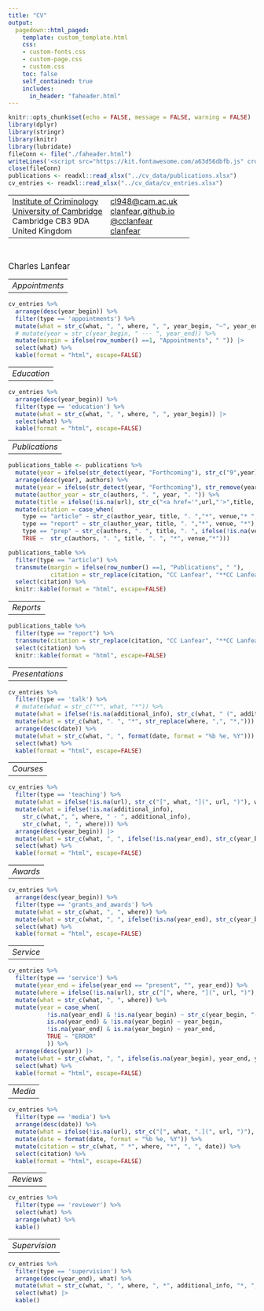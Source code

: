 ```yaml
---
title: "CV"
output:
  pagedown::html_paged:
    template: custom_template.html
    css:
    - custom-fonts.css
    - custom-page.css
    - custom.css
    toc: false
    self_contained: true
    includes:
      in_header: "faheader.html"
---
```


```r
knitr::opts_chunk$set(echo = FALSE, message = FALSE, warning = FALSE)
library(dplyr)
library(stringr)
library(knitr)
library(lubridate)
fileConn <- file("./faheader.html")
writeLines('<script src="https://kit.fontawesome.com/a63d56dbfb.js" crossorigin="anonymous"></script>', fileConn)
close(fileConn)
publications <- readxl::read_xlsx("../cv_data/publications.xlsx")
cv_entries <- readxl::read_xlsx("../cv_data/cv_entries.xlsx")
```

<div class="header-float">
  <table>
    <tr>
      <td>
      <a href="https://www.crim.cam.ac.uk/">Institute of Criminology</a><br>
      <a href="https://www.cam.ac.uk/">University of Cambridge</a><br>
      Cambridge CB3 9DA<br>
      United Kingdom
      </td>
      <td>
      <a href="mailto:cclanfear@gmail.com" class="email">cl948@cam.ac.uk</a><br>
      <a href="https://clanfear.github.io">clanfear.github.io</a><br>
      <a href="https://twitter.com/cclanfear">@cclanfear</a><br>
      <a href="https://github.com/clanfear/">clanfear</a><br>
      </td>
      <td>
      <i class="fas fa-envelope"></i><br>
      <i class="fas fa-globe"></i><br>
      <i class="fab fa-twitter"></i><br>
      <i class="fab fa-github"></i>
      </td>
    </tr>
  </table>
</div>

<div class="pull-left-20">
&nbsp;
</div>
<div class="pull-right-80">
<div style='font-size: 1.2em'>Charles Lanfear</div>
</div>

<div class="float-container">
  <div class="pull-left-20"><table><tr><td>*Appointments*</td></tr></table></div>
  <div class="pull-right-80">
```r
cv_entries %>% 
  arrange(desc(year_begin)) %>%
  filter(type == 'appointments') %>% 
  mutate(what = str_c(what, ", ", where, ", ", year_begin, "–", year_end)) |>
  # mutate(year = str_c(year_begin, " --- ", year_end)) %>% 
  mutate(margin = ifelse(row_number() ==1, "Appointments", " ")) |>
  select(what) %>% 
  kable(format = "html", escape=FALSE)
```
  </div>
</div>

<div class="float-container">
  <div class="pull-left-20"><table><tr><td>*Education*</td></tr></table></div>
  <div class="pull-right-80">
```r
cv_entries %>% 
  arrange(desc(year_begin)) %>%
  filter(type == 'education') %>% 
  mutate(what = str_c(what, ", ", where, ", ", year_begin)) |>
  select(what) %>% 
  kable(format = "html", escape=FALSE) 
```
  </div>
</div>

<div class="float-container">
  <div class="pull-left-20"><table><tr><td>*Publications*</td></tr></table></div>
  <div class="pull-right-80">
```r
publications_table <- publications %>%
  mutate(year = ifelse(str_detect(year, "Forthcoming"), str_c("9",year),year)) %>%
  arrange(desc(year), authors) %>%
  mutate(year = ifelse(str_detect(year, "Forthcoming"), str_remove(year, "^9"),year)) %>%
  mutate(author_year = str_c(authors, ". ", year, ". ")) %>%
  mutate(title = ifelse(!is.na(url), str_c("<a href='",url,"'>",title, "</a>"), title)) %>% #turn title into link
  mutate(citation = case_when(
    type == "article" ~ str_c(author_year, title, ". ","*", venue,"* ", ifelse(!is.na(issue), issue, "")),
    type == "report" ~ str_c(author_year, title, ". ","*", venue, "*"),
    type == "prep" ~ str_c(authors, ". ", title, ". ", ifelse(!is.na(venue), str_c("*",venue,"*"), "")),
    TRUE ~  str_c(authors, ". ", title, ". ", "*", venue,"*"))) 

publications_table %>%
  filter(type == "article") %>% 
  transmute(margin = ifelse(row_number() ==1, "Publications", " "),
            citation = str_replace(citation, "CC Lanfear", "**CC Lanfear**")) %>%
  select(citation) %>%
  knitr::kable(format = "html", escape=FALSE)
```
  </div>
</div>


<div class="float-container">
  <div class="pull-left-20"><table><tr><td>*Reports*</td></tr></table></div>
  <div class="pull-right-80">
```r
publications_table %>%
  filter(type == "report") %>% 
  transmute(citation = str_replace(citation, "CC Lanfear", "**CC Lanfear**")) %>%
  select(citation) %>%
  knitr::kable(format = "html", escape=FALSE)
```
  </div>
</div>

<div class="float-container">
  <div class="pull-left-20"><table><tr><td>*Presentations*</td></tr></table></div>
  <div class="pull-right-80">
```r
cv_entries %>% 
  filter(type == 'talk') %>% 
  # mutate(what = str_c("*", what, "*")) %>%
  mutate(what = ifelse(!is.na(additional_info), str_c(what, " (", additional_info, ")"), what)) %>%
  mutate(what = str_c(what, ". ", "*", str_replace(where, ",", "*,"))) %>% 
  arrange(desc(date)) %>%
  mutate(what = str_c(what, ", ", format(date, format = "%b %e, %Y"))) %>%
  select(what) %>% 
  kable(format = "html", escape=FALSE)
```
  </div>
</div>

<div class="float-container">
  <div class="pull-left-20"><table><tr><td>*Courses*</td></tr></table></div>
  <div class="pull-right-80">
```r
cv_entries %>% 
  filter(type == 'teaching') %>% 
  mutate(what = ifelse(!is.na(url), str_c("[", what, "](", url, ")"), what)) %>%
  mutate(what = ifelse(!is.na(additional_info), 
    str_c(what,", ", where, " - ", additional_info),
    str_c(what, ", ", where))) %>% 
  arrange(desc(year_begin)) |>
  mutate(what = str_c(what, ", ", ifelse(!is.na(year_end), str_c(year_begin, "---", year_end), year_begin))) %>% 
  select(what) %>% 
  kable(format = "html", escape=FALSE)
```
  </div>
</div>


<div class="float-container">
  <div class="pull-left-20"><table><tr><td>*Awards*</td></tr></table></div>
  <div class="pull-right-80">
```r
cv_entries %>% 
  arrange(desc(year_begin)) %>%
  filter(type == 'grants_and_awards') %>% 
  mutate(what = str_c(what, ", ", where)) %>% 
  mutate(what = str_c(what, ", ", ifelse(!is.na(year_end), str_c(year_begin, "---", year_end), year_begin))) %>%
  select(what) %>% 
  kable(format = "html", escape=FALSE)
```
  </div>
</div>

<div class="float-container">
  <div class="pull-left-20"><table><tr><td>*Service*</td></tr></table></div>
  <div class="pull-right-80">
```r
cv_entries %>% 
  filter(type == 'service') %>% 
  mutate(year_end = ifelse(year_end == "present", "", year_end)) %>% 
  mutate(where = ifelse(!is.na(url), str_c("[", where, "](", url, ")"), where)) %>% 
  mutate(what = str_c(what, ", ", where)) %>%
  mutate(year = case_when( 
           !is.na(year_end) & !is.na(year_begin) ~ str_c(year_begin, "---", year_end),
           is.na(year_end) & !is.na(year_begin) ~ year_begin,
           !is.na(year_end) & is.na(year_begin) ~ year_end,
           TRUE ~ "ERROR"
           )) %>% 
  arrange(desc(year)) |>
  mutate(what = str_c(what, ", ", ifelse(is.na(year_begin), year_end, year_begin))) %>%
  select(what) %>% 
  kable(format = "html", escape=FALSE)
```
  </div>
</div>

<div class="float-container">
  <div class="pull-left-20"><table><tr><td>*Media*</td></tr></table></div>
  <div class="pull-right-80">
```r
cv_entries %>% 
  filter(type == 'media') %>%
  arrange(desc(date)) %>%
  mutate(what = ifelse(!is.na(url), str_c("[", what, ".](", url, ")"), what)) %>% #turn title into link
  mutate(date = format(date, format = "%b %e, %Y")) %>%
  mutate(citation = str_c(what, " *", where, "*", ", ", date)) %>%
  select(citation) %>% 
  kable(format = "html", escape=FALSE)
```
  </div>
</div>

<div class="float-container">
  <div class="pull-left-20"><table><tr><td>*Reviews*</td></tr></table></div>
  <div class="pull-right-80">
```r
cv_entries %>% 
  filter(type == 'reviewer') %>%
  select(what) %>% 
  arrange(what) %>%
  kable()
```
  </div>
</div>

<div class="float-container">
  <div class="pull-left-20"><table><tr><td>*Supervision*</td></tr></table></div>
  <div class="pull-right-80">
```r
cv_entries %>% 
  filter(type == 'supervision') %>%
  arrange(desc(year_end), what) %>%
  mutate(what = str_c(what, ", ", where, ", *", additional_info, "*, ", year_end)) |>
  select(what) |>
  kable()
```
  </div>
</div>
